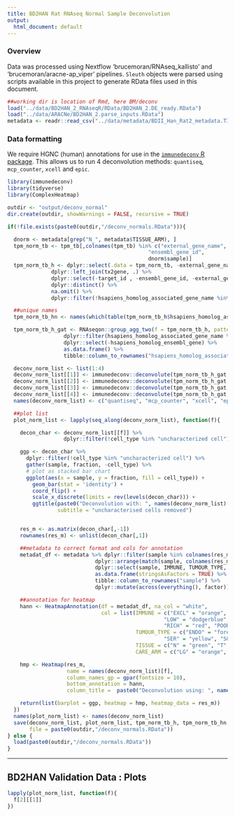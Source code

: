 ```yaml
---
title: BD2HAN Rat RNAseq Normal Sample Deconvolution
output:
  html_document: default
---
```


### **Overview**

Data was processed using Nextflow 'brucemoran/RNAseq_kallisto' and 'brucemoran/aracne-ap_viper' pipelines. `Sleuth` objects were parsed using scripts available in this project to generate RData files used in this document.

```r
##working dir is location of Rmd, here BM/deconv
load("../data/BD2HAN_2_RNAseqR/RData/BD2HAN_2.DE_ready.RData")
load("../data/ARACNe/BD2HAN_2.parse_inputs.RData")
metadata <- readr::read_csv("../data/metadata/BDII_Han_Rat2_metadata.TISSUE_ARM_immune_090321.csv")
```

### **Data formatting**

We require HGNC (human) annotations for use in the [`immunedeconv` R package](https://github.com/icbi-lab/immunedeconv). This allows us to run 4 deconvolution methods: `quantiseq`, `mcp_counter`, `xcell` and `epic`.

```r
library(immunedeconv)
library(tidyverse)
library(ComplexHeatmap)

outdir <- "output/deconv_normal"
dir.create(outdir, showWarnings = FALSE, recursive = TRUE)

if(!file.exists(paste0(outdir,"/deconv_normals.RData"))){

  dnorm <- metadata[grep("N_", metadata$TISSUE_ARM), ]
  tpm_norm_tb <- tpm_tb[,colnames(tpm_tb) %in% c("external_gene_name",
                                             "ensembl_gene_id",
                                             dnorm$sample)]
  tpm_norm_tb_h <- dplyr::select(.data = tpm_norm_tb, -external_gene_name) %>%
              dplyr::left_join(tx2gene, .) %>%
              dplyr::select(-target_id , -ensembl_gene_id, -external_gene_name) %>%
              dplyr::distinct() %>%
              na.omit() %>%
              dplyr::filter(!hsapiens_homolog_associated_gene_name %in% "")

  ##unique names
  tpm_norm_tb_hn <- names(which(table(tpm_norm_tb_h$hsapiens_homolog_associated_gene_name)==1))

  tpm_norm_tb_h_gat <- RNAseqon::group_agg_two(f = tpm_norm_tb_h, pattern="R") %>%
                  dplyr::filter(hsapiens_homolog_associated_gene_name %in% !!tpm_norm_tb_hn) %>%
                  dplyr::select(-hsapiens_homolog_ensembl_gene) %>%
                  as.data.frame() %>%
                  tibble::column_to_rownames("hsapiens_homolog_associated_gene_name")

  deconv_norm_list <- list(1:4)
  deconv_norm_list[[1]] <- immunedeconv::deconvolute(tpm_norm_tb_h_gat, "quantiseq", tumor = TRUE)
  deconv_norm_list[[2]] <- immunedeconv::deconvolute(tpm_norm_tb_h_gat, "mcp_counter", tumor = TRUE)
  deconv_norm_list[[3]] <- immunedeconv::deconvolute(tpm_norm_tb_h_gat, "xcell", tumor = TRUE)
  deconv_norm_list[[4]] <- immunedeconv::deconvolute(tpm_norm_tb_h_gat, "epic", tumor = TRUE)
  names(deconv_norm_list) <- c("quantiseq", "mcp_counter", "xcell", "epic")

  ##plot list
  plot_norm_list <- lapply(seq_along(deconv_norm_list), function(f){

    decon_char <- deconv_norm_list[[f]] %>%
                  dplyr::filter(!cell_type %in% "uncharacterized cell")

    ggp <- decon_char %>%
      dplyr::filter(!cell_type %in% "uncharacterized cell") %>%
      gather(sample, fraction, -cell_type) %>%
      # plot as stacked bar chart
      ggplot(aes(x = sample, y = fraction, fill = cell_type)) +
        geom_bar(stat = 'identity') +
        coord_flip() +
        scale_x_discrete(limits = rev(levels(decon_char))) +
        ggtitle(paste0("Deconvolution with: ", names(deconv_norm_list)[f]),
                subtitle = "uncharacterised cells removed")


    res_m <- as.matrix(decon_char[,-1])
    rownames(res_m) <- unlist(decon_char[,1])

    ##metadata to correct format and cols for annotation
    metadat_df <- metadata %>% dplyr::filter(sample %in% colnames(res_m)) %>%
                            dplyr::arrange(match(sample, colnames(res_m))) %>%
                            dplyr::select(sample, IMMUNE, TUMOUR_TYPE, TISSUE, CARE_ARM) %>%
                            as.data.frame(stringsAsFactors = TRUE) %>%
                            tibble::column_to_rownames("sample") %>%
                            dplyr::mutate(across(everything(), factor))

    ##annotation for heatmap
    hann <- HeatmapAnnotation(df = metadat_df, na_col = "white",
                              col = list(IMMUNE = c("EXCL" = "orange", "HIGH" = "darkred",
                                                  "LOW" = "dodgerblue", "MED" = "grey",
                                                  "RICH" = "red", "POOR" = "lightblue"),
                                         TUMOUR_TYPE = c("ENDO" = "forestgreen", "NOT" = "white",
                                                  "SER" = "yellow", "SQC" = "pink"),
                                         TISSUE = c("N" = "green", "T" = "black"),
                                         CARE_ARM = c("LG" = "orange", "STD" = "blue")))

    hmp <- Heatmap(res_m,
                   name = names(deconv_norm_list)[f],
                   column_names_gp = gpar(fontsize = 10),
                   bottom_annotation = hann,
                   column_title =  paste0("Deconvolution using: ", names(deconv_norm_list)[f]))

    return(list(barplot = ggp, heatmap = hmp, heatmap_data = res_m))
  })
  names(plot_norm_list) <- names(deconv_norm_list)
  save(deconv_norm_list, plot_norm_list, tpm_norm_tb_h, tpm_norm_tb_hn, tpm_norm_tb_h_gat,
       file = paste0(outdir,"/deconv_normals.RData"))
} else {
  load(paste0(outdir,"/deconv_normals.RData"))
}
```
******
\newpage

## **BD2HAN Validation Data : Plots**

```r
lapply(plot_norm_list, function(f){
  f[2][[1]]
})
```
